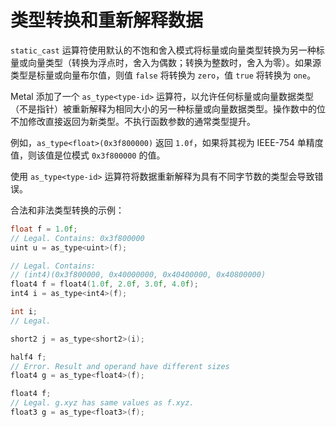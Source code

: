 # 类型转换和重新解释数据

<ToBePolishedAfterTranslation />

<OrigninalPDF title="2.20 Type Conversions and Re-interpreting Data" />

`static_cast` 运算符使用默认的不饱和舍入模式将标量或向量类型转换为另一种标量或向量类型（转换为浮点时，舍入为偶数；转换为整数时，舍入为零）。如果源类型是标量或向量布尔值，则值 `false` 将转换为 `zero`，值 `true` 将转换为 `one`。

Metal 添加了一个 `as_type<type-id>` 运算符，以允许任何标量或向量数据类型（不是指针）被重新解释为相同大小的另一种标量或向量数据类型。操作数中的位不加修改直接返回为新类型。不执行函数参数的通常类型提升。

例如，`as_type<float>(0x3f800000)` 返回 `1.0f`，如果将其视为 IEEE-754 单精度值，则该值是位模式 `0x3f800000` 的值。

使用 `as_type<type-id>` 运算符将数据重新解释为具有不同字节数的类型会导致错误。

合法和非法类型转换的示例：

```c
float f = 1.0f;
// Legal. Contains: 0x3f800000
uint u = as_type<uint>(f);

// Legal. Contains:
// (int4)(0x3f800000, 0x40000000, 0x40400000, 0x40800000)
float4 f = float4(1.0f, 2.0f, 3.0f, 4.0f);
int4 i = as_type<int4>(f);

int i;
// Legal.

short2 j = as_type<short2>(i);

half4 f;
// Error. Result and operand have different sizes
float4 g = as_type<float4>(f);

float4 f;
// Legal. g.xyz has same values as f.xyz.
float3 g = as_type<float3>(f);
```
